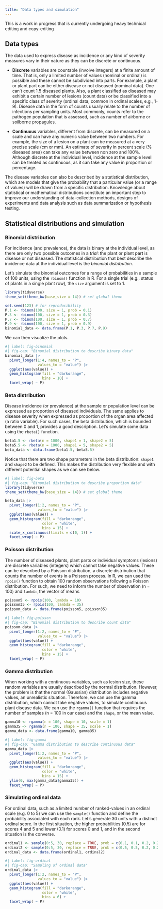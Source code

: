 ```yaml
---
title: "Data types and simulation"
---
```


::: {.callout-note appearance="simple"}
This is a work in progress that is currently undergoing heavy technical editing and copy-editing
:::

## Data types

The data used to express disease as incidence or any kind of severity measures vary in their nature as they can be discrete or continuous.

- **Discrete** variables are countable (involve integers) at a finite amount of time. That is, only a limited number of values (nominal or ordinal) is possible and these cannot be subdivided into parts. For example, a plant or plant part can be either disease or not diseased (nominal data). One can't count 1.5 diseased plants. Also, a plant classified as diseased may exhibit a certain number of lesions (count data) or be classified into a specific class of severity (ordinal data, common in ordinal scales, e.g., 1-9). Disease data in the form of counts usually relate to the number of infections per sampling units. Most commonly, counts refer to the pathogen population that is assessed, such as number of airborne or soilborne propagules.

- **Continuous** variables, different from discrete, can be measured on a scale and can have any numeric value between two numbers. For example, the size of a lesion on a plant can be measured at a very precise scale (cm or mm). An estimate of severity in percent scale (% diseased area) can take any value between non zero and 100%. Although discrete at the individual level, incidence at the sample level can be treated as continuous, as it can take any value in proportion or percentage.

The disease variables can also be described by a statistical distribution, which are models that give the probability that a particular value (or a range of values) will be drawn from a specific distribution. Knowledge about statistical or mathematical distributions constitute an important step to improve our understanding of data-collection methods, designs of experiments and data analysis such as data summarization or hypothesis testing.

## Statistical distributions and simulation

### Binomial distribution

For incidence (and prevalence), the data is binary at the individual level, as there are only two possible outcomes in a *trial*: the plant or plant part is disease or not diseased. The statistical distribution that best describe the incidence data at the individual level is the *binomial distribution*.

Let's simulate the binomial outcomes for a range of probabilities in a sample of 100 units, using the `rbinom()` function in R. For a single trial (e.g., status of plants in a single plant row), the `size` argument is set to 1.

```r
library(tidyverse)
theme_set(theme_bw(base_size = 14)) # set global theme

set.seed(123) # for reproducibility
P.1 <- rbinom(100, size = 1, prob = 0.1)
P.3 <- rbinom(100, size = 1, prob = 0.3)
P.7 <- rbinom(100, size = 1, prob = 0.7)
P.9 <- rbinom(100, size = 1, prob = 0.9)
binomial_data <- data.frame(P.1, P.3, P.7, P.9)
```

We can then visualize the plots.

```r
#| label: fig-binomial
#| fig-cap: "Binomial distribution to describe binary data"
binomial_data |>
  pivot_longer(1:4, names_to = "P",
               values_to = "value") |>
  ggplot(aes(value)) +
  geom_histogram(fill = "darkorange",
                 bins = 10) +
  facet_wrap( ~ P) 
```

### Beta distribution

Disease incidence (or prevalence) at the sample or population level can be expressed as proportion of diseased individuals. The same applies to disease severity when expressed as proportion of the organ area affected (a ratio variable). For such cases, the beta distribution, which is bounded between 0 and 1, provides a good description. Let's simulate some data using the `rbeta()` function.

```r
beta1.5 <- rbeta(n = 1000, shape1 = 1, shape2 = 5)
beta5.5 <- rbeta(n = 1000, shape1 = 5, shape2 = 5)
beta_data <- data.frame(beta1.5, beta5.5)

```

Notice that there are two shape parameters in the beta distribution: `shape1` and `shape2` to be defined. This makes the distribution very flexible and with different potential shapes as we can see below.

```r
#| label: fig-beta
#| fig-cap: "Binomial distribution to describe proportion data"
library(tidyverse)
theme_set(theme_bw(base_size = 14)) # set global theme

beta_data |>
  pivot_longer(1:2, names_to = "P",
               values_to = "value") |>
  ggplot(aes(value)) +
  geom_histogram(fill = "darkorange",
                 color = "white",
                 bins = 15) +
  scale_x_continuous(limits = c(0, 1)) +
  facet_wrap( ~ P) 
```

### Poisson distribution

The number of diseased plants, plant parts or individual symptoms (lesions) are discrete variables (integers) which cannot take negative values. These can be described by a Poisson distribution, a discrete distribution that counts the number of events in a Poisson process. In R, we can used the `rpois()` function to obtain 100 random observations following a Poisson distribution. For such, we need to inform the number of observation (n = 100) and `lambda`, the vector of means.

```r
poisson5 <- rpois(100, lambda = 10)
poisson35 <- rpois(100, lambda = 35)
poisson_data <- data.frame(poisson5, poisson35)
```

```r
#| label: fig-poisson
#| fig-cap: "Binomial distribution to describe count data"
poisson_data |>
  pivot_longer(1:2, names_to = "P",
               values_to = "value") |>
  ggplot(aes(value)) +
  geom_histogram(fill = "darkorange",
                 color = "white",
                 bins = 15) +
  facet_wrap( ~ P) 
```

### Gamma distribution

When working with a continuous variables, such as lesion size, these random variables are usually described by the normal distribution. However, the problem is that the normal (Gaussian) distribution includes negative values, an unrealistic situation. Therefore, we can use the gamma distribution, which cannot take negative values, to simulate continuous plant disease data. We can use the `rgamma()` function that requires the number of samples (n = 100 in our case) and the `shape`, or the mean value.

```r
gamma10 <- rgamma(n = 100, shape = 10, scale = 1)
gamma35 <- rgamma(n = 100, shape = 35, scale = 1)
gamma_data <- data.frame(gamma10, gamma35)
```

```r
#| label: fig-gamma
#| fig-cap: "Gamma distribution to describe continuous data"
gamma_data |>
  pivot_longer(1:2, names_to = "P",
               values_to = "value") |>
  ggplot(aes(value)) +
  geom_histogram(fill = "darkorange",
                 color = "white",
                 bins = 15) +
  ylim(0, max(gamma_data$gamma35)) +
  facet_wrap( ~ P) 
```

### Simulating ordinal data

For ordinal data, such as a limited number of ranked-values in an ordinal scale (e.g. 0 to 5) we can use the `sample()` function and define the probability associated with each rank. Let's generate 30 units with a distinct ordinal score. In the first situation, the higher probabilities (0.5) are for scores 4 and 5 and lower (0.1) for scores 0 and 1, and in the second situation is the converse.

```r
ordinal1 <- sample(0:5, 30, replace = TRUE, prob = c(0.1, 0.1, 0.2, 0.2, 0.5, 0.5))
ordinal2 <- sample(0:5, 30, replace = TRUE, prob = c(0.5, 0.5, 0.2, 0.2, 0.1, 0.1))
ordinal_data <- data.frame(ordinal1, ordinal2)


```

```r
#| label: fig-ordinal
#| fig-cap: "Sampling of ordinal data"
ordinal_data |>
  pivot_longer(1:2, names_to = "P",
               values_to = "value") |>
  ggplot(aes(value)) +
  geom_histogram(fill = "darkorange",
                 color = "white",
                 bins = 6) +
  facet_wrap( ~ P) 
```





